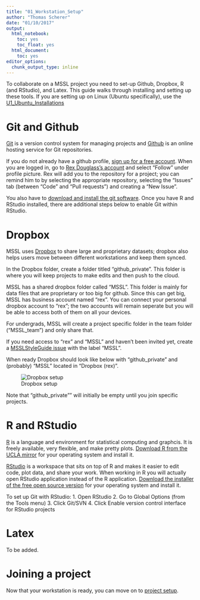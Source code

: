 ```yaml
---
title: "01_Workstation_Setup"
author: "Thomas Scherer"
date: "01/10/2017"
output:
  html_notebook:
    toc: yes
    toc_float: yes
  html_document:
    toc: yes
editor_options:
  chunk_output_type: inline
---
```

<style>
    body .main-container {
        max-width: 100%;
    }
</style>



To collaborate on a MSSL project you need to set-up Github, Dropbox, R (and RStudio), and Latex. This guide walks through installing and setting up these tools. If you are setting up on Linux (Ubuntu specifically), use the [U1_Ubuntu_Installations](https://rexdouglass.github.io/MSSLStyleGuide/U1_Ubuntu_Installations.nb.html) 


# Git and Github

[Git](https://git-scm.com/) is a version control system for managing projects and [Github](https://github.com/) is an online hosting service for Git repositories. 

If you do not already have a github profile, [sign up for a free account](https://github.com/). When you are logged in, go to [Rex Douglass's account](https://github.com/rexdouglass) and select "Follow" under profile picture. Rex will add you to the repository for a project; you can remind him to by selecting the appropriate repository, selecting the "Issues" tab (between "Code" and "Pull requests") and creating a "New Issue".

You also have to [download and install the git software](https://git-scm.com/downloads). Once you have R and RStudio installed, there are additional steps below to enable Git within RStudio.

# Dropbox

MSSL uses [Dropbox](https://www.dropbox.com) to share large and proprietary datasets; dropbox also helps users move between different workstations and keep them synced. 

In the Dropbox folder, create a folder titled "github_private". This folder is where you will keep projects to make edits and then push to the cloud. 

MSSL has a shared dropbox folder called "MSSL". This folder is mainly for data files that are proprietary or too big for github. Since this can get big, MSSL has business account named "rex". You can connect your personal dropbox account to "rex"; the two accounts will remain seperate but you will be able to access both of them on all your devices.

For undergrads, MSSL will create a project specific folder in the team folder ("MSSL_team") and only share that. 

If you need access to "rex" and "MSSL" and haven't been invited yet, create a [MSSLStyleGuide issue](https://github.com/rexdouglass/MSSLStyleGuide/issues) with the label "MSSL". 

When ready Dropbox should look like below with "github_private" and (probably) "MSSL" located in "Dropbox (rex)". 

![Dropbox setup](https://raw.githubusercontent.com/rexdouglass/MSSLStyleGuide/master/paper/figure/dropbox.png)


Note that "github_private"" will initially be empty until you join specific projects.

# R and RStudio

[R](https://www.r-project.org/) is a language and environment for statistical computing and graphcis. It is freely available, very flexible, and make pretty plots. [Download R from the UCLA mirror](http://cran.stat.ucla.edu/) for your operating system and install it.

[RStudio](https://www.rstudio.com/) is a workspace that sits on top of R and makes it easier to edit code, plot data, and share your work. When working in R you will actually open RStudio application instead of the R application. [Download the installer of the free open source version](https://www.rstudio.com/products/rstudio/download/) for your operating system and install it. 

To set up Git with RStudio:
1. Open RStudio
2. Go to Global Options (from the Tools menu)
3. Click Git/SVN
4. Click Enable version control interface for RStudio projects

# Latex

To be added.

# Joining a project

Now that your workstation is ready, you can move on to [project setup](https://rexdouglass.github.io/MSSLStyleGuide/Project_Setup.nb.html).
